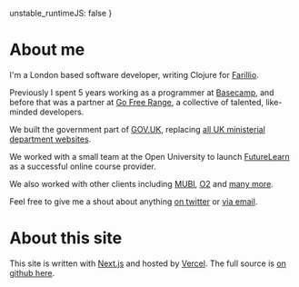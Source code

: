 
  unstable_runtimeJS: false
}

# About me

I'm a London based software developer, writing Clojure for <a href="https://farill.io">Farillio</a>.

Previously I spent 5 years working as a programmer at <a href="http://basecamp.com">Basecamp</a>, and before that was a partner at <a href="http://gofreerange.com">Go Free Range</a>,
a collective of talented, like-minded developers.

We built the government part of <a href="https://www.gov.uk">GOV.UK</a>,
replacing <a href="https://www.gov.uk/government/organisations">all UK ministerial
department websites</a>.

We worked with a small team at the Open University to launch <a href="https://www.futurelearn.com/">FutureLearn</a> as a successful online course
provider.

We also worked with other clients including <a href="https://mubi.com/">MUBI</a>, <a href="https://www.o2.co.uk">O2</a> and <a href="https://gofreerange.com/projects">many more</a>.

Feel free to give me a shout about anything <a href="https://twitter.com/messages/compose?recipient_id=806464&text=Hey+Tom">
on twitter</a> or <a href="mailto://tom@popdog.net">via email</a>.

# About this site

This site is written with <a href="https://nextjs.org">Next.js</a> and hosted by <a href="https://vercel.com/">Vercel</a>. The full source is <a href="https://github.com/tomafro/nextjs.tomafro.net">on github here</a>.
